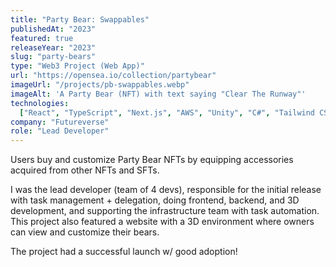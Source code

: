 ```yaml
---
title: "Party Bear: Swappables"
publishedAt: "2023"
featured: true
releaseYear: "2023"
slug: "party-bears"
type: "Web3 Project (Web App)"
url: "https://opensea.io/collection/partybear"
imageUrl: "/projects/pb-swappables.webp"
imageAlt: 'A Party Bear (NFT) with text saying "Clear The Runway"'
technologies:
  ["React", "TypeScript", "Next.js", "AWS", "Unity", "C#", "Tailwind CSS"]
company: "Futureverse"
role: "Lead Developer"
---
```


Users buy and customize Party Bear NFTs by equipping accessories acquired from
other NFTs and SFTs.

I was the lead developer (team of 4 devs), responsible for the initial release
with task management + delegation, doing frontend, backend, and 3D
development, and supporting the infrastructure team with task automation. This
project also featured a website with a 3D environment where owners can view
and customize their bears.

The project had a successful launch w/ good adoption!
